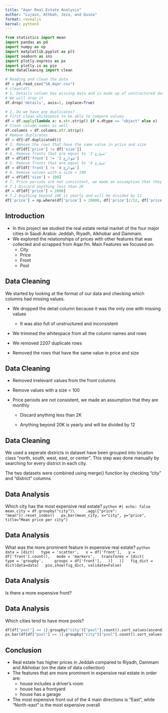 ```yaml
---
title: "Aqar Real Estate Analysis"
author: "Lujain, Athbah, Jeza, and Qusea"
format: revealjs
kernal: python3
---
```


```python
from statistics import mean
import pandas as pd
import numpy as np
import matplotlib.pyplot as plt
import seaborn as sns
import plotly.express as px
import plotly.io as pio
from dataCleaning import clean

# Reading and clean the data
df = pd.read_csv("SA_Aqar.csv")
# clean(df)
# 1. Details column has missing data and is made up of unstructured data
# We will drop it
df.drop('details', axis=1, inplace=True)

# 2. Do we have any duplicates?
# First clean whitespace to be able to compare values
df = df.apply(lambda x: x.str.strip() if x.dtype == "object" else x)
# Clean column names as well
df.columns = df.columns.str.strip()
# Remove duplicates
df = df[~df.duplicated()]
# 3. Remove the rows that have the same value in price and size
df = df[df['price'] != df['size']]
# 4. Remove fronts that are equal to '3 شوارع'
df = df[df['front'] != '3 شوارع']
# 5. Remove fronts that are equal to '4 شوارع'
df = df[df['front'] != '4 شوارع']
# 6. Remove values with a size < 100
df = df[df['size'] > 100]
# 7. Price periods are not consistent, we made an assumption that they are monthly
# 7.1 Discard anything less than 2K
df = df[df['price'] > 2000]
# 7.2 Anything beyond 20K is yearly and will be divided by 12
df['price'] = np.where(df['price'] > 20000, df['price']//12, df['price'])
```


## Introduction
* In this project we studied the real estate rental market of the four major cities in Saudi Arabia: Jeddah, Riyadh, Alkhobar and Dammam.
* We explored the relationships of prices with other features that was collected and scrapped from Aqar.fm. Main Features we focused on:
  * City
  * Price
  * Front
  * Pool

## Data Cleaning
We started by looking at the format of our data and checking which columns had missing values.

  * We dropped the detail column because it was the only one with missing values

    * It was also full of unstructured and inconsistent

  * We trimmed the whitespace from all the column names and rows

  * We removed 2207 duplicate rows

  * Removed the rows that have the same value in price and size

## Data Cleaning
  * Removed irrelevant values from the front columns

  * Remove values with a size < 100

  * Price periods are not consistent, we made an assumption that they are monthly

    * Discard anything less than 2K

    * Anything beyond 20K is yearly and will be divided by 12

## Data Cleaning

We used a seperate districts in dataset have been grouped into location class “north, south, west, east, or center”.
This step was done manually by searching for every district in each city.

The two datasets were combined using merge() function by checking “city” and “district” columns

## Data Analysis

Which city has the most expensive real estate?
  ```python
#| echo: false
  mean_city = df.groupby("city")\
    .agg({"price": "mean"}).reset_index()
  px.bar(mean_city, x="city", y="price", title="Mean price per city")
  ```

## Data Analysis

What was the more prominent feature in expensive real estate?
  ```python
  data = [dict(
  type = 'scatter',
  x = df['front'],
  y = df['front'].count(),
  mode = 'markers',
  transforms = [dict(
    type = 'groupby',
    groups = df['front'],
  )]
  )]
  fig_dict = dict(data=data)
  pio.show(fig_dict, validate=False)
  ```

## Data Analysis

Is there a more expensive front?


## Data Analysis

Which cities tend to have more pools?
```python
df[df["pool"] == 1].groupby("city")["pool"].count().sort_values(ascending=False)
px.bar(df[df["pool"] == 1].groupby("city")["pool"].count().sort_values(ascending=False))
```

## Conclusion

* Real estate has higher prices in Jeddah compared to Riyadh, Dammam and Alkhobar (on the date of data collection)
* The features that are more prominent in expensive real estate in order are:
  * house includes a driver's room
  * house has a frontyard
  * house has a garage
* The most expensive front out of the 4 main directions is "East", while "North-east" is the most expensive overall

